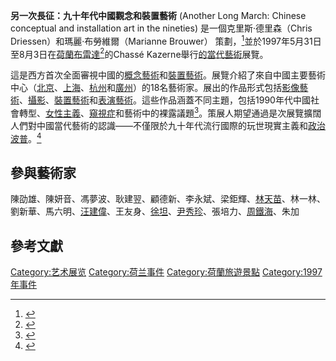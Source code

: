 {{Expand language|1=en|time=2021-01-04T17:21:16+00:00}}
'''另一次長征：九十年代中國觀念和裝置藝術''' (Another Long March: Chinese conceptual and installation art in the nineties) 是一個克里斯·德里森（Chris Driessen）和瑪麗·布勞維爾（Marianne Brouwer） 策劃，<ref>{{cite web |author1=Archive, Asia Art |url=https://aaa.org.hk/en/collection/search/library/another-long-march-chinese-conceptual-and-installation-art-in-the-nineties |website=aaa.org.hk |accessdate=2020-12-08 |title=存档副本 |archive-date=2017-07-17 |archive-url=https://web.archive.org/web/20170717115043/http://www.aaa.org.hk/en/collection/search/library/another-long-march-chinese-conceptual-and-installation-art-in-the-nineties |dead-url=no }}</ref>並於1997年5月31日至8月3日在[[荷蘭|荷蘭]][[布雷達|布雷達]]<ref>{{cite book |author1=Chris Driessen |author2=Heidi van Mierlo |title=Another long march : Chinese conceptual and installation art in the nineties |publisher=Breda |location=The Netherlands : Fundament Foundation |isbn=9090107819 9789090107813 |url=https://www.worldcat.org/title/another-long-march-chinese-conceptual-and-installation-art-in-the-nineties/oclc/38842223}}</ref>的Chassé Kazerne舉行[[當代藝術|的當代藝術]]展覽。

這是西方首次全面審視中國的[[概念藝術|概念藝術]]和[[裝置藝術|裝置藝術]]。展覽介紹了來自中國主要藝術中心（[[北京|北京]]、[[上海|上海]]、[[杭州|杭州]]和[[廣州|廣州]]）的18名藝術家。展出的作品形式包括[[影像艺术|影像藝術]]、[[攝影|攝影]]、[[裝置藝術|裝置藝術]]和[[表演藝術|表演藝術]]。這些作品涵蓋不同主題，包括1990年代中國社會轉型、[[女性主義|女性主義]]、[[窺視症|窺視症]]和藝術中的裸露議題<ref>{{cite book |editor=Hung Wu |title=Contemporary Chinese Art: Primary Documents |date=2010 |publisher=The Museum of Modern Art. |isbn=978-0-87070-647-9. |url=https://books.google.com.hk/books?id=UB1G9ekwydYC&pg=PT377&lpg=PT377&dq=Fundament+Foundation,+Netherlands+Another+Long+March:+Chinese+conceptual+and+installation+art+in+the+nineties&redir_esc=y&hl=zh-TW#v=onepage&q=Fundament%20Foundation%2C%20Netherlands%20Another%20Long%20March%3A%20Chinese%20conceptual%20and%20installation%20art%20in%20the%20nineties&f=false}}</ref>。策展人期望通過是次展覽擴闊人們對中國當代藝術的認識——不僅限於九十年代流行國際的玩世現實主義和[[政治波普|政治波普]]。<ref>{{cite journal |author1=Peggy Wang |title=Journal of Art Historiography Number 10 June 2014 Making and remaking history: categorising 'conceptual art' in contemporary Chinese art |journal=Journal of Art Historiography |date=2014 |issue=10}}</ref>

== 參與藝術家 ==
陳劭雄、陳妍音、馮夢波、耿建翌、顧德新、李永斌、梁鉅輝、[[林天苗|林天苗]]、林一林、劉新華、馬六明、[[汪建偉|汪建偉]]、王友身、[[徐坦|徐坦]]、[[尹秀珍|尹秀珍]]、張培力、[[周鐵海|周鐵海]]、朱加

== 參考文獻 ==
{{reflist}}

[[Category:艺术展览|Category:艺术展览]]
[[Category:荷兰事件|Category:荷兰事件]]
[[Category:荷蘭旅遊景點|Category:荷蘭旅遊景點]]
[[Category:1997年事件|Category:1997年事件]]